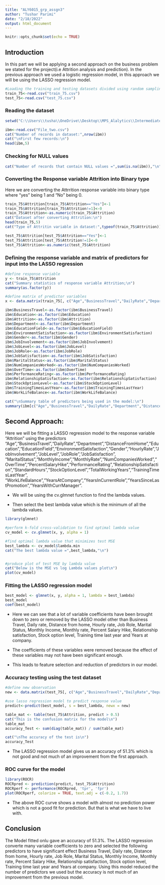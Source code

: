 ---
title: "ALY6015_grp_assgn3"
author: "Tushar Parimi"
date: "2/18/2022"
output: html_document
---

```{r setup, include=FALSE}
knitr::opts_chunk$set(echo = TRUE)
```

## Introduction

In this part we will be applying a second approach on the business problem we stated for the project(i.e Attrition analysis and prediction). In the previous approach we used a logistic regression model, in this approach we will be using the LASSO regression model.



```{r,echo=FALSE}
#Loading the training and testing datasets divided using random sampling before for use in first approach
train_75<-read.csv("train_75.csv")
test_75<-read.csv("test_75.csv")
```

### Reading the dataset

```{r,echo=FALSE}
setwd("C:\\Users\\tusha\\OneDrive\\Desktop\\MPS_Alalytics\\Intermediate_analytics")

ibm<-read.csv("File_two.csv")
cat("Number of records in dataset:",nrow(ibm))
cat("\nFirst few records:\n")
head(ibm,5)
```

### Checking for NULL values

```{r,echo=FALSE}
cat("Number of records that contain NULL values =",sum(is.na(ibm)),"\n")
```

### Converting the Response variable Attrition into Binary type

Here we are converting the Attrrition response variable into binary type where "yes" being 1 and "No" being 0.

```{r,echo=FALSE}
train_75$Attrition[train_75$Attrition=="Yes"]<-1
train_75$Attrition[train_75$Attrition!=1]<-0
train_75$Attrition<-as.numeric(train_75$Attrition)
cat("Dataset after converting Attrition:\n")
head(train_75,5)
cat("Type of Attritin variable in dataset:",typeof(train_75$Attrition))

test_75$Attrition[test_75$Attrition=="Yes"]<-1
test_75$Attrition[test_75$Attrition!=1]<-0
test_75$Attrition<-as.numeric(test_75$Attrition)

```

### Defining the response variable and matrix of predictors for input into the LASSO regression

```{r,echo=FALSE}
#define response variable
y <- train_75$Attrition
cat("Summary statistics of response variable Attrition;\n")
summary(as.factor(y))

#define matrix of predictor variables
x <- data.matrix(train_75[, c("Age","BusinessTravel","DailyRate","Department","DistanceFromHome","Education","EducationField","EnvironmentSatisfaction","Gender","HourlyRate","JobInvolvement","JobLevel","JobRole","JobSatisfaction",   "MaritalStatus","MonthlyIncome","MonthlyRate","NumCompaniesWorked","OverTime","PercentSalaryHike","PerformanceRating","RelationshipSatisfaction","StandardHours","StockOptionLevel","TotalWorkingYears","TrainingTimesLastYear",    "WorkLifeBalance","YearsAtCompany","YearsInCurrentRole","YearsSinceLastPromotion","YearsWithCurrManager")])

ibm$BusinessTravel<-as.factor(ibm$BusinessTravel)
ibm$Education<-as.factor(ibm$Education)
ibm$Attrition<-as.factor(ibm$Attrition)
ibm$Department<-as.factor(ibm$Department)
ibm$EducationField<-as.factor(ibm$EducationField)
ibm$EnvironmentSatisfaction<-as.factor(ibm$EnvironmentSatisfaction)
ibm$Gender<-as.factor(ibm$Gender)
ibm$JobInvolvement<-as.factor(ibm$JobInvolvement)
ibm$JobLevel<-as.factor(ibm$JobLevel)
ibm$JobRole<-as.factor(ibm$JobRole)
ibm$JobSatisfaction<-as.factor(ibm$JobSatisfaction)
ibm$MaritalStatus<-as.factor(ibm$MaritalStatus)
ibm$NumCompaniesWorked<-as.factor(ibm$NumCompaniesWorked)
ibm$OverTime<-as.factor(ibm$OverTime)
ibm$PerformanceRating<-as.factor(ibm$PerformanceRating)
ibm$RelationshipSatisfaction<-as.factor(ibm$RelationshipSatisfaction)
ibm$StockOptionLevel<-as.factor(ibm$StockOptionLevel)
ibm$TrainingTimesLastYear<-as.factor(ibm$TrainingTimesLastYear)
ibm$WorkLifeBalance<-as.factor(ibm$WorkLifeBalance)

cat("\nSummary table of predictors being used in the model:\n")
summary(ibm[c("Age","BusinessTravel","DailyRate","Department","DistanceFromHome","Education","EducationField","EnvironmentSatisfaction","Gender","HourlyRate","JobInvolvement","JobLevel","JobRole","JobSatisfaction",   "MaritalStatus","MonthlyIncome","MonthlyRate","NumCompaniesWorked","OverTime","PercentSalaryHike","PerformanceRating","RelationshipSatisfaction","StandardHours","StockOptionLevel","TotalWorkingYears","TrainingTimesLastYear",    "WorkLifeBalance","YearsAtCompany","YearsInCurrentRole","YearsSinceLastPromotion","YearsWithCurrManager")])

```

## Second Approach:

Here we will be fitting a LASSO regression model to the response variable "Attrition" using the predictors "Age","BusinessTravel","DailyRate","Department","DistanceFromHome","Education","EducationField","EnvironmentSatisfaction","Gender","HourlyRate","JobInvolvement","JobLevel","JobRole","JobSatisfaction",   "MaritalStatus","MonthlyIncome","MonthlyRate","NumCompaniesWorked","OverTime","PercentSalaryHike","PerformanceRating","RelationshipSatisfaction","StandardHours","StockOptionLevel","TotalWorkingYears","TrainingTimesLastYear",    "WorkLifeBalance","YearsAtCompany","YearsInCurrentRole","YearsSinceLastPromotion","YearsWithCurrManager".

* We will be using the cv.glmnet function to find the lambda values.

* Then select the best lambda value which is the minimum of all the lambda values.

```{r,echo=FALSE}
library(glmnet)

#perform k-fold cross-validation to find optimal lambda value
cv_model <- cv.glmnet(x, y, alpha = 1)

#find optimal lambda value that minimizes test MSE
best_lambda <- cv_model$lambda.min
cat("The best lambda value =",best_lambda,"\n")


#produce plot of test MSE by lambda value
cat("Below is the MSE vs log Lambda values plot\n")
plot(cv_model) 
```

### Fitting the LASSO regression model

```{r,echo=FALSE}
best_model <- glmnet(x, y, alpha = 1, lambda = best_lambda)
best_model
coef(best_model)
```

* Here we can see that a lot of variable coefficients have been brought down to zero or removed by the LASSO model other than Business Travel, Daily rate, Distance from home, Hourly rate, Job Role, Marital Status, Monthly Income, Monthly rate, Percent Salary Hike, Relationship satisfaction, Stock option level, Training time last year and Years at company.

* The coefficients of these variables were removed because the effect of these variables may not have been significant enough.

* This leads to feature selection and reduction of predictors in our model.

### Accuracy testing using the test dataset

```{r,echo=FALSE}
#define new observation
new <- data.matrix(test_75[, c("Age","BusinessTravel","DailyRate","Department","DistanceFromHome","Education","EducationField","EnvironmentSatisfaction","Gender","HourlyRate","JobInvolvement","JobLevel","JobRole","JobSatisfaction",   "MaritalStatus","MonthlyIncome","MonthlyRate","NumCompaniesWorked","OverTime","PercentSalaryHike","PerformanceRating","RelationshipSatisfaction","StandardHours","StockOptionLevel","TotalWorkingYears","TrainingTimesLastYear",    "WorkLifeBalance","YearsAtCompany","YearsInCurrentRole","YearsSinceLastPromotion","YearsWithCurrManager")]) 

#use lasso regression model to predict response value
predict<-predict(best_model, s = best_lambda, newx = new)
```




```{r,echo=FALSE}
table_mat <- table(test_75$Attrition, predict > 0.5)
cat("This is the confusion matrix for the model\n")
table_mat
accuracy_Test <- sum(diag(table_mat)) / sum(table_mat)

cat("\nThe accuracy of the test is\n")
accuracy_Test
```

* The LASSO regression model gives us an accuracy of 51.3% which is not good and not much of an improvement from the first approach.

### ROC curve for the model

```{r,echo=FALSE}
library(ROCR)
ROCRpred <- prediction(predict, test_75$Attrition)
ROCRperf <- performance(ROCRpred, 'tpr', 'fpr')
plot(ROCRperf, colorize = TRUE, text.adj = c(-0.2, 1.7))
```

* The above ROC curve shows a model with almost no prediction power which is not a good fit for prediction. But that is what we have to live with.

## Conclusion

The Model fitted onlu gave an accuracy of 51.3%. The LASSO regression converte many variable coefficients to zero and selected the following predictors to have significant effect Business Travel, Daily rate, Distance from home, Hourly rate, Job Role, Marital Status, Monthly Income, Monthly rate, Percent Salary Hike, Relationship satisfaction, Stock option level, Training time last year and Years at company. Using this model reduced the number of predictors we used but the accuracy is not much of an improvement from the previous model.

